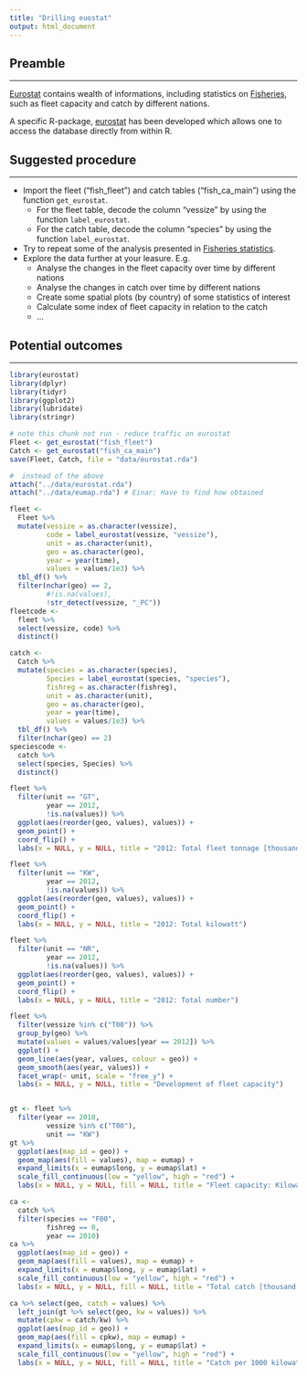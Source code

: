 ```yaml
---
title: "Drilling euostat"
output: html_document
---
```


## Preamble
___

[Eurostat](http://ec.europa.eu/eurostat) contains wealth of informations, including statistics on [Fisheries](http://ec.europa.eu/eurostat/statistics-explained/index.php/Fishery_statistics), such as fleet capacity and catch by different nations.

A specific R-package, [eurostat](http://ropengov.github.io/r/2015/05/01/eurostat-package-examples) has been developed which allows one to access the database directly from within R.

## Suggested procedure
___

* Import the fleet ("fish_fleet") and catch tables ("fish_ca_main") using the function `get_eurostat`.
    - For the fleet table, decode the column "vessize" by using the function `label_eurostat`.
    - For the catch table, decode the column "species" by using the function `label_eurostat`.
* Try to repeat some of the analysis presented in [Fisheries statistics](http://ec.europa.eu/eurostat/statistics-explained/index.php/Fishery_statistics).
* Explore the data further at your leasure. E.g.
    - Analyse the changes in the fleet capacity over time by different nations
    - Analyse the changes in catch over time by different nations
    - Create some spatial plots (by country) of some statistics of interest
    - Calculate some index of fleet capacity in relation to the catch
    - ...


## Potential outcomes
___



```r
library(eurostat)
library(dplyr)
library(tidyr)
library(ggplot2)
library(lubridate)
library(stringr)
```

```r
# note this chunk not run - reduce traffic on eurostat
Fleet <- get_eurostat("fish_fleet")
Catch <- get_eurostat("fish_ca_main")
save(Fleet, Catch, file = "data/eurostat.rda")
```

```r
#  instead of the above
attach("../data/eurostat.rda")
attach("../data/eumap.rda") # Einar: Have to find how obtained
```

```r
fleet <- 
  Fleet %>% 
  mutate(vessize = as.character(vessize),
         code = label_eurostat(vessize, "vessize"),
         unit = as.character(unit),
         geo = as.character(geo),
         year = year(time),
         values = values/1e3) %>% 
  tbl_df() %>% 
  filter(nchar(geo) == 2,
         #!is.na(values),
         !str_detect(vessize, "_PC"))
fleetcode <- 
  fleet %>% 
  select(vessize, code) %>% 
  distinct() 

catch <- 
  Catch %>% 
  mutate(species = as.character(species),
         Species = label_eurostat(species, "species"),
         fishreg = as.character(fishreg),
         unit = as.character(unit),
         geo = as.character(geo),
         year = year(time),
         values = values/1e3) %>% 
  tbl_df() %>% 
  filter(nchar(geo) == 2)
speciescode <- 
  catch %>% 
  select(species, Species) %>% 
  distinct() 

fleet %>% 
  filter(unit == "GT",
         year == 2012,
         !is.na(values)) %>% 
  ggplot(aes(reorder(geo, values), values)) +
  geom_point() +
  coord_flip() +
  labs(x = NULL, y = NULL, title = "2012: Total fleet tonnage [thousands]")

fleet %>% 
  filter(unit == "KW",
         year == 2012,
         !is.na(values)) %>% 
  ggplot(aes(reorder(geo, values), values)) +
  geom_point() +
  coord_flip() +
  labs(x = NULL, y = NULL, title = "2012: Total kilowatt")

fleet %>% 
  filter(unit == "NR",
         year == 2012,
         !is.na(values)) %>% 
  ggplot(aes(reorder(geo, values), values)) +
  geom_point() +
  coord_flip() +
  labs(x = NULL, y = NULL, title = "2012: Total number")

fleet %>% 
  filter(vessize %in% c("T00")) %>% 
  group_by(geo) %>% 
  mutate(values = values/values[year == 2012]) %>% 
  ggplot() +
  geom_line(aes(year, values, colour = geo)) +
  geom_smooth(aes(year, values)) +
  facet_wrap(~ unit, scale = "free_y") +
  labs(x = NULL, y = NULL, title = "Development of fleet capacity")


gt <- fleet %>% 
  filter(year == 2010,
         vessize %in% c("T00"),
         unit == "KW")
gt %>% 
  ggplot(aes(map_id = geo)) +
  geom_map(aes(fill = values), map = eumap) +
  expand_limits(x = eumap$long, y = eumap$lat) +
  scale_fill_continuous(low = "yellow", high = "red") +
  labs(x = NULL, y = NULL, fill = NULL, title = "Fleet capacity: Kilowatts [thousands]")

ca <- 
  catch %>% 
  filter(species == "F00",
         fishreg == 0, 
         year == 2010)
ca %>% 
  ggplot(aes(map_id = geo)) +
  geom_map(aes(fill = values), map = eumap) +
  expand_limits(x = eumap$long, y = eumap$lat) +
  scale_fill_continuous(low = "yellow", high = "red") +
  labs(x = NULL, y = NULL, fill = NULL, title = "Total catch [thousand tonnes]")

ca %>% select(geo, catch = values) %>% 
  left_join(gt %>% select(geo, kw = values)) %>% 
  mutate(cpkw = catch/kw) %>% 
  ggplot(aes(map_id = geo)) +
  geom_map(aes(fill = cpkw), map = eumap) +
  expand_limits(x = eumap$long, y = eumap$lat) +
  scale_fill_continuous(low = "yellow", high = "red") +
  labs(x = NULL, y = NULL, fill = NULL, title = "Catch per 1000 kilowatts")
```

